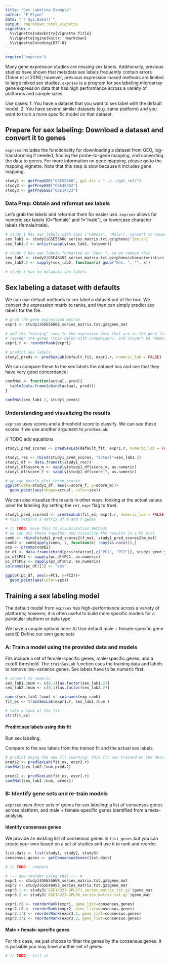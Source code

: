 ```yaml
---
title: "Sex Labeling Example"
author: "E Flynn"
date: "`r Sys.Date()`"
output: rmarkdown::html_vignette
vignette: >
  %\VignetteIndexEntry{Vignette Title}
  %\VignetteEngine{knitr::rmarkdown}
  %\VignetteEncoding{UTF-8}
---
```




```r
require('exprsex')
```


Many gene expression studies are missing sex labels. Additionally, previous studies have shown that metadata sex labels frequently contain errors (Toker et al 2016); however, previous expression-based methods are limited to large mixed sex studies. `exprsex` is a program for sex labeling microarray gene expression data that has high performance across a variety of platforms and sample sizes. 

Use cases:
1. You have a dataset that you want to sex label with the default model.
2. You have several similar datasets (e.g. same platform) and you want to train a more specific model on that dataset.

## Prepare for sex labeling: Download a dataset and convert it to genes
`exprsex` includes the functionality for downloading a dataset from GEO, log-transforming if needed, finding the probe-to-gene mapping, and converting the data to genes. For more information on gene mapping, please go to the mapping vignette. Note that this step is slow because it includes gene mapping.
```r
study1 <- getPrepGSE("GSE55668", gpl.dir = "../../gpl_ref/")
study2 <- getPrepGSE("GSE48452")
study3 <- getPrepGSE("GSE14323")
```


### Data Prep: Obtain and reformat sex labels

Let's grab the labels and reformat them for easier use. `exprsex` allows for numeric sex labels (0="female" and 1="male"), or lowercase character labels (female/male). 
```r
# study 1 has sex labels with caps ("Female", "Male"), convert to lowercase
sex_lab1 <- study1$GSE55668_series_matrix.txt.gz$pheno$`Sex:ch1`
sex_lab1.2 <- unlist(sapply(sex_lab1, tolower))

# study 2 has sex labels formatted as "Sex: ", so we remove this
sex_lab2 <- study2$GSE48452_series_matrix.txt.gz$pheno$characteristics_ch1.6
sex_lab2.2 <- sapply(sex_lab2, function(x) gsub("Sex: ", "", x))

# study 3 has no metadata sex labels
```


## Sex labeling a dataset with defaults
We can use default methods to sex label a dataset out of the box.
We convert the expression matrix to ranks, and then can simply predict sex labels for the file. 
```r

# grab the gene expression matrix
expr1 <- study1$GSE55668_series_matrix.txt.gz$gene_mat

# add the "missing" rows to the expresion data that are in the gene list, 
# reorder the genes (this helps with comparison), and convert to ranks
expr1.r <- reorderRank(expr1) 

# predict sex labels
study1_preds <- predSexLab(default_fit, expr1.r, numeric_lab = FALSE)
```

We can compare these to the sex labels the dataset has and see that they have very good concordance!
```r
confMat <- function(actual, pred){
  table(data.frame(cbind(actual, pred)))
} 

confMat(sex_lab1.2, study1_preds)
```

### Understanding and visualizing the results

`exprsex` uses scores and a threshold score to classify. We can see these scores if we use another argument to `predSexLab`:

// TODO add equations
```r
study1_pred_scores <- predSexLab(default_fit, expr1.r, numeric_lab = FALSE, scores=TRUE)

study1_res <- rbind(study1_pred_scores, "actual"=sex_lab1.2)
study1_df <- data.frame(t(study1_res))
study1_df$score_m <- sapply(study1_df$score_m, as.numeric)
study1_df$score_f <- sapply(study1_df$score_f, as.numeric)

# we can easily plot these scores
ggplot(data=study1_df, aes(x=score_f, y=score_m))+
  geom_point(aes(shape=actual, color=sex))
```



We can also visualize the results in other ways, looking at the actual values used for labeling (by setting the `ret_expr` flag to true).
```r

study1_pred_scores2 <- predSexLab(fit_ex, expr1.r, numeric_lab = FALSE, scores=FALSE, ret_expr=TRUE)
# this returns a matrix of m and f genes 

# // TODO: move this to visualization methods
# we can put these together and visualize the results in a PC plot
comb <- rbind(study1_pred_scores2$f_mat, study1_pred_scores2$m_mat)
comb2 <- comb[apply(comb, 1, function(x) !any(is.na(x))),]
pcs <- prcomp(comb2)
pc_df <- data.frame(cbind(pcs$rotation[,c("PC1", "PC2")], study1_pred_scores2$sl))
pc_df$PC1 <- sapply(pc_df$PC1, as.numeric)
pc_df$PC2 <- sapply(pc_df$PC2, as.numeric)
colnames(pc_df)[3] <- "sex"

ggplot(pc_df, aes(x=PC1, y=PC2))+
  geom_point(aes(color=sex))

```


## Training a sex labeling model
The default model from `exprsex` has high-performance across a variety of platforms; however, it is often useful to build more specific models for a particular platform or data type. 

We have a couple options here:
A) Use default male + female-specific gene sets
B) Define our own gene sets


### A: Train a model using the provided data and models
Fits include a set of female-specific genes, male-specific genes, and a cutoff threshold. 
The `trainSexLab` function uses the training data and labels to remove low-variance genes. Sex labels have to be numeric first. 
```r

# convert to numeric
sex_lab1.2num <- c(0,1)[as.factor(sex_lab1.2)] 
sex_lab2.2num <- c(0,1)[as.factor(sex_lab2.2)] 

names(sex_lab1.2num) <- colnames(exp_rank)
fit_ex <- trainSexLab(expr1.r, sex_lab1.2num )

# take a look at the fit
str(fit_ex)
```

#### Predict sex labels using this fit
Run sex labeling.

Compare to the sex labels from the trained fit and the actual sex labels.
```r
# predict using the new fit (warning: this fit was trained on the data!)
preds2 <- predSexLab(fit_ex, expr2.r)
confMat(sex_lab2.2num,preds2)

preds1 <- predSexLab(fit_ex, expr1.r)
confMat(sex_lab1.2num, preds1)
```

### B: Identify gene sets and re-train models

`exprsex` uses three sets of genes for sex labeling: a list of consensus genes across platform, and male + female-specific genes identified from a meta-analysis.

#### Identify consensus genes
We provide an existing list of consensus genes in `list_genes` but you can create your own based on a set of studies and use it to rank and reorder.
```r
list.dats <- list(study1, study2, study3)
consensus.genes <- getConsensusGenes(list.dats)

# // TODO - compare

# --- now reorder using this --- #
expr1 <- study1$GSE55668_series_matrix.txt.gz$gene_mat
expr2 <- study2$GSE48452_series_matrix.txt.gz$gene_mat
expr3.1 <- study3$`GSE14323-GPL571_series_matrix.txt.gz`$gene_mat
expr3.2 <- study3$`GSE14323-GPL96_series_matrix.txt.gz`$gene_mat

expr1.r2 <- reorderRank(expr1, gene_list=consensus.genes)
expr2.r2 <- reorderRank(expr2, gene_list=consensus.genes)
expr3.1r2 <- reorderRank(expr3.1, gene_list=consensus.genes)
expr3.2r2 <- reorderRank(expr3.2, gene_list=consensus.genes)

```


#### Male + female-specific genes
For this case, we just choose to filter the genes by the consensus genes. 
It is possible you may have another set of genes
```r
# // TODO - fill in

```





